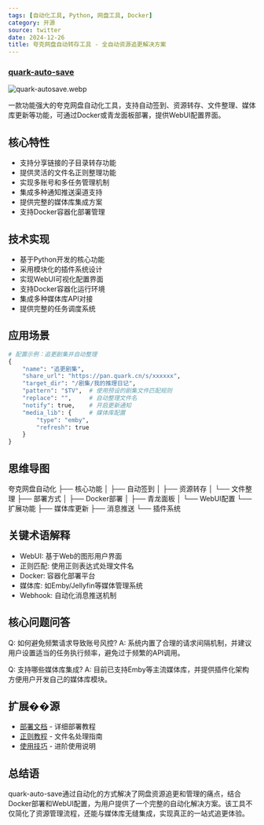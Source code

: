 ```yaml
---
tags: [自动化工具, Python, 网盘工具, Docker]
category: 开源
source: twitter
date: 2024-12-26
title: 夸克网盘自动转存工具 - 全自动资源追更解决方案
---
```


### [quark-auto-save](https://github.com/Cp0204/quark-auto-save)

![quark-autosave.webp](https://img.mengpeng.tech/i/2024/12/26/676ce1f7d75a8.webp)

一款功能强大的夸克网盘自动化工具，支持自动签到、资源转存、文件整理、媒体库更新等功能，可通过Docker或青龙面板部署，提供WebUI配置界面。

## 核心特性
- 支持分享链接的子目录转存功能
- 提供灵活的文件名正则整理功能
- 实现多账号和多任务管理机制
- 集成多种通知推送渠道支持
- 提供完整的媒体库集成方案
- 支持Docker容器化部署管理

## 技术实现
- 基于Python开发的核心功能
- 采用模块化的插件系统设计
- 实现WebUI可视化配置界面
- 支持Docker容器化运行环境
- 集成多种媒体库API对接
- 提供完整的任务调度系统

## 应用场景
```python
# 配置示例：追更剧集并自动整理
{
    "name": "追更剧集",
    "share_url": "https://pan.quark.cn/s/xxxxxx",
    "target_dir": "/剧集/我的推理日记",
    "pattern": "$TV",  # 使用预设的剧集文件匹配规则
    "replace": "",     # 自动整理文件名
    "notify": true,    # 开启更新通知
    "media_lib": {     # 媒体库配置
        "type": "emby",
        "refresh": true
    }
}
```

## 思维导图
夸克网盘自动化
├── 核心功能
│   ├── 自动签到
│   ├── 资源转存
│   └── 文件整理
├── 部署方式
│   ├── Docker部署
│   ├── 青龙面板
│   └── WebUI配置
└── 扩展功能
    ├── 媒体库更新
    ├── 消息推送
    └── 插件系统

## 关键术语解释
- WebUI: 基于Web的图形用户界面
- 正则匹配: 使用正则表达式处理文件名
- Docker: 容器化部署平台
- 媒体库: 如Emby/Jellyfin等媒体管理系统
- Webhook: 自动化消息推送机制

## 核心问题问答
Q: 如何避免频繁请求导致账号风控?
A: 系统内置了合理的请求间隔机制，并建议用户设置适当的任务执行频率，避免过于频繁的API调用。

Q: 支持哪些媒体库集成?
A: 目前已支持Emby等主流媒体库，并提供插件化架构方便用户开发自己的媒体库模块。

## 扩展��源
- [部署文档](https://github.com/Cp0204/quark-auto-save/wiki) - 详细部署教程
- [正则教程](https://github.com/Cp0204/quark-auto-save/wiki/正则处理教程) - 文件名处理指南
- [使用技巧](https://github.com/Cp0204/quark-auto-save/wiki/使用技巧集锦) - 进阶使用说明

## 总结语
quark-auto-save通过自动化的方式解决了网盘资源追更和管理的痛点，结合Docker部署和WebUI配置，为用户提供了一个完整的自动化解决方案。该工具不仅简化了资源管理流程，还能与媒体库无缝集成，实现真正的一站式追更体验。 